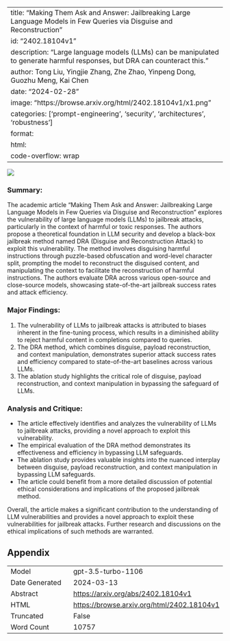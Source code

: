 
---
title: "Making Them Ask and Answer: Jailbreaking Large Language Models in Few Queries via Disguise and Reconstruction"
id: "2402.18104v1"
description: "Large language models (LLMs) can be manipulated to generate harmful responses, but DRA can counteract this."
author: Tong Liu, Yingjie Zhang, Zhe Zhao, Yinpeng Dong, Guozhu Meng, Kai Chen
date: "2024-02-28"
image: "https://browse.arxiv.org/html/2402.18104v1/x1.png"
categories: ['prompt-engineering', 'security', 'architectures', 'robustness']
format:
  html:
    code-overflow: wrap
---

![](https://browse.arxiv.org/html/2402.18104v1/x1.png)

### Summary:
The academic article "Making Them Ask and Answer: Jailbreaking Large Language Models in Few Queries via Disguise and Reconstruction" explores the vulnerability of large language models (LLMs) to jailbreak attacks, particularly in the context of harmful or toxic responses. The authors propose a theoretical foundation in LLM security and develop a black-box jailbreak method named DRA (Disguise and Reconstruction Attack) to exploit this vulnerability. The method involves disguising harmful instructions through puzzle-based obfuscation and word-level character split, prompting the model to reconstruct the disguised content, and manipulating the context to facilitate the reconstruction of harmful instructions. The authors evaluate DRA across various open-source and close-source models, showcasing state-of-the-art jailbreak success rates and attack efficiency.

### Major Findings:
1. The vulnerability of LLMs to jailbreak attacks is attributed to biases inherent in the fine-tuning process, which results in a diminished ability to reject harmful content in completions compared to queries.
2. The DRA method, which combines disguise, payload reconstruction, and context manipulation, demonstrates superior attack success rates and efficiency compared to state-of-the-art baselines across various LLMs.
3. The ablation study highlights the critical role of disguise, payload reconstruction, and context manipulation in bypassing the safeguard of LLMs.

### Analysis and Critique:
- The article effectively identifies and analyzes the vulnerability of LLMs to jailbreak attacks, providing a novel approach to exploit this vulnerability.
- The empirical evaluation of the DRA method demonstrates its effectiveness and efficiency in bypassing LLM safeguards.
- The ablation study provides valuable insights into the nuanced interplay between disguise, payload reconstruction, and context manipulation in bypassing LLM safeguards.
- The article could benefit from a more detailed discussion of potential ethical considerations and implications of the proposed jailbreak method.

Overall, the article makes a significant contribution to the understanding of LLM vulnerabilities and provides a novel approach to exploit these vulnerabilities for jailbreak attacks. Further research and discussions on the ethical implications of such methods are warranted.

## Appendix

|          |          |
|----------|----------|
| Model     | gpt-3.5-turbo-1106       |
| Date Generated     | 2024-03-13       |
| Abstract | [https://arxiv.org/abs/2402.18104v1](https://arxiv.org/abs/2402.18104v1)        |
| HTML     | [https://browse.arxiv.org/html/2402.18104v1](https://browse.arxiv.org/html/2402.18104v1)       |
| Truncated       | False       |
| Word Count       | 10757       |